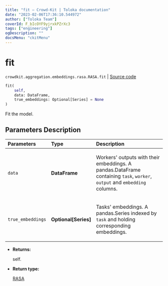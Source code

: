 ```yaml
---
title: "fit — Crowd-Kit | Toloka documentation"
date: "2023-02-06T17:36:10.544972"
author: ["Toloka Team"]
coverId: F_bIcOYF9yjrxkPZrXc3
tags: ["engineering"]
ogDescription: ""
docsMenu: "ckitMenu"
---
```


# fit
`crowdkit.aggregation.embeddings.rasa.RASA.fit` | [Source code](https://github.com/Toloka/crowd-kit/blob/v1.2.0/crowdkit/aggregation/embeddings/rasa.py#L105)

```python
fit(
    self,
    data: DataFrame,
    true_embeddings: Optional[Series] = None
)
```

Fit the model.

## Parameters Description

| Parameters | Type | Description |
| :----------| :----| :-----------|
`data`|**DataFrame**|<p>Workers&#x27; outputs with their embeddings. A pandas.DataFrame containing `task`, `worker`, `output` and `embedding` columns.</p>
`true_embeddings`|**Optional\[Series\]**|<p>Tasks&#x27; embeddings. A pandas.Series indexed by `task` and holding corresponding embeddings.</p>

* **Returns:**

  self.

* **Return type:**

  [RASA](/docs/crowd-kit/reference/crowdkit.aggregation.embeddings.rasa.RASA)
